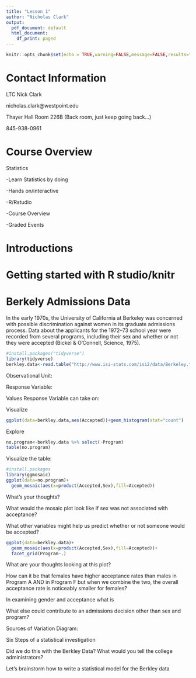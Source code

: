 ```yaml
---
title: "Lesson 1"
author: "Nicholas Clark"
output:
  pdf_document: default
  html_document:
    df_print: paged
---
```


```r
knitr::opts_chunk$set(echo = TRUE,warning=FALSE,message=FALSE,results="hide",fig.show="hide")
```

# Contact Information

LTC Nick Clark

nicholas.clark@westpoint.edu

Thayer Hall Room 226B (Back room, just keep going back...)

845-938-0961

# Course Overview

\textit{Applied } Statistics

-Learn Statistics by doing

-Hands on/interactive

-R/Rstudio

-Course Overview

-Graded Events

# Introductions

# Getting started with R studio/knitr

# Berkely Admissions Data

In the early 1970s, the University of California at Berkeley was concerned with possible
discrimination against women in its graduate admissions process. Data about the applicants for
the 1972–73 school year were recorded from several programs, including their sex and whether
or not they were accepted (Bickel & O’Connell, Science, 1975).

```r
#install.packages("tidyverse")
library(tidyverse)
berkley.data<-read.table("http://www.isi-stats.com/isi2/data/Berkeley.txt",header=T)
```

Observational Unit:

\vspace{.5in}

Response Variable:

\vspace{.5in}

Values Response Variable can take on:

\vspace{.5in}

Visualize

```r
ggplot(data=berkley.data,aes(Accepted))+geom_histogram(stat="count")
```

Explore
```r
no.program<-berkley.data %>% select(-Program)
table(no.program)
```
Visualize the table:

```r
#install.packages
library(ggmosaic)
ggplot(data=no.program)+
  geom_mosaic(aes(x=product(Accepted,Sex),fill=Accepted))
```
What's your thoughts?

\vspace{.5in}

What would the mosaic plot look like if sex was not associated with acceptance?

\vspace{.5in}

What other variables might help us predict whether or not someone would be accepted?

\vspace{.4in}

```r
ggplot(data=berkley.data)+
  geom_mosaic(aes(x=product(Accepted,Sex),fill=Accepted))+
  facet_grid(Program~.)
```

What are your thoughts looking at this plot?

\vspace{.4in}

How can it be that females have higher acceptance rates than males in Program A AND in Program F but when we combine the two, the overall acceptance rate is noticeably smaller for females?

\vspace{.4in}

In examining gender and acceptance what is \textbf{confounding?}

\vspace{.2in}

What else could contribute to an admissions decision other than sex and program?

\vspace{.5in}

Sources of Variation Diagram:

\vspace{1.in}

\newpage

Six Steps of a statistical investigation

\begin{itemize}
\item Ask a Research Question

\item Design a study and collect data

\item Explore the data

\item Draw inferences beyond the data

\item Formulate conclusions

\item Look back and ahead

\end{itemize}


Did we do this with the Berkley Data?  What would you tell the college administrators?

\vspace{4.in}


Let's brainstorm how to write a statistical model for the Berkley data




